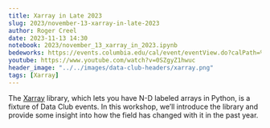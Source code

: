 ```yaml
---
title: Xarray in Late 2023
slug: 2023/november-13-xarray-in-late-2023
author: Roger Creel
date: 2023-11-13 14:30
notebook: 2023/november_13_xarray_in_2023.ipynb
bedeworks: https://events.columbia.edu/cal/event/eventView.do?calPath=%2Fpublic%2Fcals%2FMainCal&guid=CAL-00bbdb71-8b18a295-018b-1ae11f46-00004ca6events@columbia.edu&recurrenceId=
youtube: https://www.youtube.com/watch?v=0SZgyZ1hwuc
header_image: "../../images/data-club-headers/xarray.png"
tags: [Xarray]
---
```


The [Xarray](https://xarray.dev/) library, which lets you have N-D labeled
arrays in Python, is a fixture of Data Club events. In this workshop, we’ll
introduce the library and provide some insight into how the field has
changed with it in the past year.

